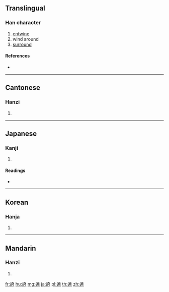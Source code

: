 {{character info/new}}
{{also|绕}}
==Translingual==

===Han character===
{{Han char|rn=162|rad=辵|as=12|sn=16|four=34301|canj=YGGU}}

# [[entwine]]
# wind around
# [[surround]]

====References====
* {{Han ref|kx=1265.030|dkj=39122|dj=1761.020|hdz=63880.090|uh=9076|ud=36982|bh=EBD0|bd=60368}}

----

==Cantonese==

===Hanzi===
{{yue-hanzi|jyut=|y=yiu5}}

# {{defn|lang=yue|sort=辵12}}

----

==Japanese==

===Kanji===
{{ja-kanji|grade=|rs=辵12}}

# {{defn|lang=ja|sort=辵12}}

====Readings====
* {{ja-readings|on=[[じょう]] (jō), [[にょう]] (nyō)|kun=[[めぐる]] (meguru)|nanori=}}

----

==Korean==

===Hanja===
{{ko-hanja|hangeul=요|eumhun=|rv=yo|mr=yo|y=yo}}

# {{defn|lang=ko|sort=辵12}}

----

==Mandarin==

===Hanzi===
{{cmn-hanzi|pin=[[rào]] ([[rao4]])|wg=jao<sup>4</sup>}}

# {{defn|lang=cmn|sort=辵12}}

[[fr:遶]]
[[hu:遶]]
[[mg:遶]]
[[ja:遶]]
[[pl:遶]]
[[th:遶]]
[[zh:遶]]